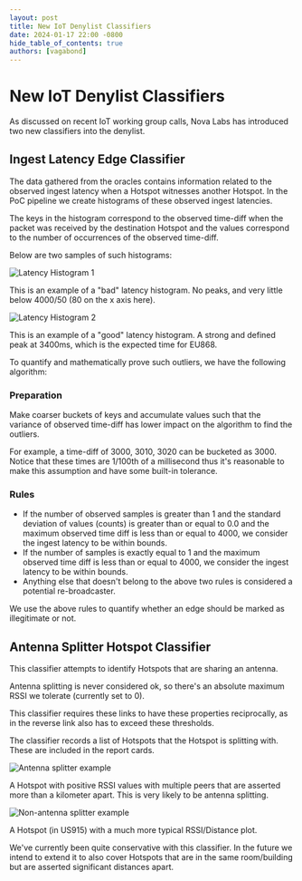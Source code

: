 ```yaml
---
layout: post
title: New IoT Denylist Classifiers
date: 2024-01-17 22:00 -0800
hide_table_of_contents: true
authors: [vagabond]
---
```


# New IoT Denylist Classifiers

As discussed on recent IoT working group calls, Nova Labs has introduced two new classifiers into
the denylist.

<!--truncate-->

## Ingest Latency Edge Classifier

The data gathered from the oracles contains information related to the observed ingest latency when
a Hotspot witnesses another Hotspot. In the PoC pipeline we create histograms of these observed
ingest latencies.

The keys in the histogram correspond to the observed time-diff when the packet was received by the
destination Hotspot and the values correspond to the number of occurrences of the observed
time-diff.

Below are two samples of such histograms:

![Latency Histogram 1](histogram1.png)

This is an example of a "bad" latency histogram. No peaks, and very little below 4000/50 (80 on the
x axis here).

![Latency Histogram 2](histogram2.png)

This is an example of a "good" latency histogram. A strong and defined peak at 3400ms, which is the
expected time for EU868.

To quantify and mathematically prove such outliers, we have the following algorithm:

### Preparation

Make coarser buckets of keys and accumulate values such that the variance of observed time-diff has
lower impact on the algorithm to find the outliers.

For example, a time-diff of 3000, 3010, 3020 can be bucketed as 3000. Notice that these times are
1/100th of a millisecond thus it's reasonable to make this assumption and have some built-in
tolerance.

### Rules

- If the number of observed samples is greater than 1 and the standard deviation of values (counts)
  is greater than or equal to 0.0 and the maximum observed time diff is less than or equal to 4000,
  we consider the ingest latency to be within bounds.
- If the number of samples is exactly equal to 1 and the maximum observed time diff is less than or
  equal to 4000, we consider the ingest latency to be within bounds.
- Anything else that doesn't belong to the above two rules is considered a potential re-broadcaster.

We use the above rules to quantify whether an edge should be marked as illegitimate or not.

## Antenna Splitter Hotspot Classifier

This classifier attempts to identify Hotspots that are sharing an antenna.

Antenna splitting is never considered ok, so there's an absolute maximum RSSI we tolerate (currently
set to 0).

This classifier requires these links to have these properties reciprocally, as in the reverse link
also has to exceed these thresholds.

The classifier records a list of Hotspots that the Hotspot is splitting with. These are included in
the report cards.

![Antenna splitter example](splitter1.png)

A Hotspot with positive RSSI values with multiple peers that are asserted more than a kilometer
apart. This is very likely to be antenna splitting.

![Non-antenna splitter example](splitter2.png)

A Hotspot (in US915) with a much more typical RSSI/Distance plot.

We've currently been quite conservative with this classifier. In the future we intend to extend it
to also cover Hotspots that are in the same room/building but are asserted significant distances
apart.

